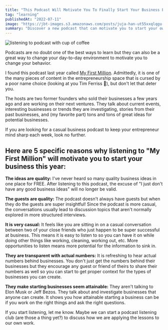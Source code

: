 ```yaml
---
title: "This Podcast Will Motivate You To Finally Start Your Business Even If You Don't Have Any Ideas"
tag: "learning"
publishedAt: "2022-07-11"
image: "https://jbt-images.s3.amazonaws.com/posts/juja-han-ut55xxqlqgu-unsplash.jpeg"
summary: "Discover a new podcast that can motivate you to start your own venture, with quality ideas, insightful guests, transparency on actual numbers, and by showcasing attainable businesses. Join the conversation and apply the lessons to your own work."
---
```


<Image
  src="https://jbt-images.s3.amazonaws.com/posts/juja-han-ut55xxqlqgu-unsplash.jpeg"
  alt="listening to podcast with cup of coffee"
/>

Podcasts are no doubt one of the best ways to learn but they can also be a great way to change your day-to-day environment to motivate you to change your behavior.

I found this podcast last year called [My First Million](https://www.mfmpod.com/). Admittedly, it is one of the many pieces of content in the entrepreneurship space that is cursed by a poor name choice (looking at you Tim Ferriss 👀), but don't let that deter you.

The hosts are two former founders who sold their businesses a few years ago and are working on their next ventures. They talk about current events, interesting businesses or trends they are investigating, stories from their past businesses, and (my favorite part) tons and tons of great ideas for potential businesses.

If you are looking for a casual business podcast to keep your entrepreneur mind sharp each week, look no further.

## Here are 5 specific reasons why listening to "My First Million" will motivate you to start your business this year:

**The ideas are quality:** I've never heard so many quality business ideas in one place for FREE. After listening to this podcast, the excuse of "I just don't have any good business ideas" will no longer be valid.

**The guests are quality:** The podcast doesn't always have guests but when they do the guests are super insightful! Since the podcast is more casual, the conversations usually lead to discussion topics that aren't normally explored in more structured interviews.

**It is very casual:** It feels like you are sitting in on a casual conversation between two of your close friends who just happen to be super successful at business. This means it is easy to listen to so you can have it on while doing other things like working, cleaning, working out, etc. More opportunities to listen means more potential for the information to sink in.

**They are transparent with actual numbers:** It is refreshing to hear actual numbers behind businesses. You don't just get the numbers behind their businesses but they encourage any guest or friend of theirs to share their numbers as well so you can start to get proper context for the types of businesses you can create.

**They make starting businesses seem attainable:** They aren't talking to Elon Musk or Jeff Bezos. They talk about and investigate businesses that anyone can create. It shows you how attainable starting a business can be if you work on the right things and ask the right questions.

If you start listening, let me know. Maybe we can start a podcast listening club (are those a thing yet?) to discuss how we are applying the lessons to our own work.
